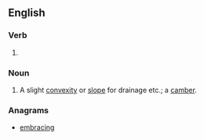 ==English==

===Verb===
{{head|en|present participle}}

# {{present participle of|camber|lang=en|nocat=1}}

===Noun===
{{en-noun}}

# A slight [[convexity]] or [[slope]] for drainage etc.; a [[camber]].

===Anagrams===
* [[embracing#English|embracing]]